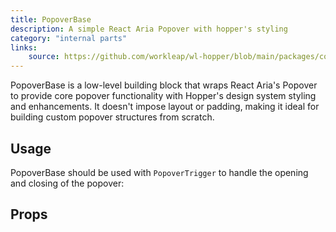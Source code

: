 ```yaml
---
title: PopoverBase
description: A simple React Aria Popover with hopper's styling
category: "internal parts"
links:
    source: https://github.com/workleap/wl-hopper/blob/main/packages/components/src/overlays/popover/src/PopoverBase.tsx
---
```


PopoverBase is a low-level building block that wraps React Aria's Popover to provide core popover functionality with Hopper's design system styling and enhancements.
It doesn't impose layout or padding, making it ideal for building custom popover structures from scratch.

## Usage

PopoverBase should be used with `PopoverTrigger` to handle the opening and closing of the popover:

<Example src="overlays/popover/docs/popover-base/preview" isOpen />

## Props

<PropTable component="PopoverBase" />
